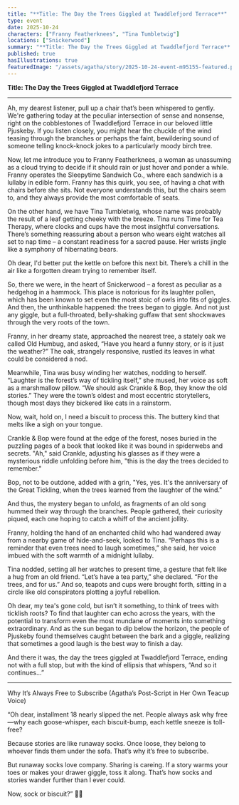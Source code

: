 ```yaml
---
title: "**Title: The Day the Trees Giggled at Twaddlefjord Terrace**"
type: event
date: 2025-10-24
characters: ["Franny Featherknees", "Tina Tumbletwig"]
locations: ["Snickerwood"]
summary: "**Title: The Day the Trees Giggled at Twaddlefjord Terrace** --- Ah, my dearest listener, pull up a chair that’s been whispered to gently. We're gat..."
published: true
hasIllustrations: true
featuredImage: "/assets/agatha/story/2025-10-24-event-m95155-featured.png"
---
```


**Title: The Day the Trees Giggled at Twaddlefjord Terrace**

---

Ah, my dearest listener, pull up a chair that’s been whispered to gently. We're gathering today at the peculiar intersection of sense and nonsense, right on the cobblestones of Twaddlefjord Terrace in our beloved little Pjuskeby. If you listen closely, you might hear the chuckle of the wind teasing through the branches or perhaps the faint, bewildering sound of someone telling knock-knock jokes to a particularly moody birch tree.

Now, let me introduce you to Franny Featherknees, a woman as unassuming as a cloud trying to decide if it should rain or just hover and ponder a while. Franny operates the Sleepytime Sandwich Co., where each sandwich is a lullaby in edible form. Franny has this quirk, you see, of having a chat with chairs before she sits. Not everyone understands this, but the chairs seem to, and they always provide the most comfortable of seats.

On the other hand, we have Tina Tumbletwig, whose name was probably the result of a leaf getting cheeky with the breeze. Tina runs Time for Tea Therapy, where clocks and cups have the most insightful conversations. There’s something reassuring about a person who wears eight watches all set to nap time – a constant readiness for a sacred pause. Her wrists jingle like a symphony of hibernating bears.

Oh dear, I'd better put the kettle on before this next bit. There’s a chill in the air like a forgotten dream trying to remember itself.

So, there we were, in the heart of Snickerwood – a forest as peculiar as a hedgehog in a hammock. This place is notorious for its laughter pollen, which has been known to set even the most stoic of owls into fits of giggles. And then, the unthinkable happened: the trees began to giggle. And not just any giggle, but a full-throated, belly-shaking guffaw that sent shockwaves through the very roots of the town.

<agatha-illustration src="/assets/agatha/story/2025-10-24-event-m95155-inline1.png" alt="Illustration for this story by Agatha Splint" position="right" />

Franny, in her dreamy state, approached the nearest tree, a stately oak we called Old Humbug, and asked, “Have you heard a funny story, or is it just the weather?” The oak, strangely responsive, rustled its leaves in what could be considered a nod.

Meanwhile, Tina was busy winding her watches, nodding to herself. “Laughter is the forest’s way of tickling itself,” she mused, her voice as soft as a marshmallow pillow. “We should ask Crankle & Bop, they know the old stories.” They were the town’s oldest and most eccentric storytellers, though most days they bickered like cats in a rainstorm.

Now, wait, hold on, I need a biscuit to process this. The buttery kind that melts like a sigh on your tongue.

Crankle & Bop were found at the edge of the forest, noses buried in the puzzling pages of a book that looked like it was bound in spiderwebs and secrets. "Ah," said Crankle, adjusting his glasses as if they were a mysterious riddle unfolding before him, "this is the day the trees decided to remember."

Bop, not to be outdone, added with a grin, "Yes, yes. It's the anniversary of the Great Tickling, when the trees learned from the laughter of the wind."

And thus, the mystery began to unfold, as fragments of an old song hummed their way through the branches. People gathered, their curiosity piqued, each one hoping to catch a whiff of the ancient jollity.

Franny, holding the hand of an enchanted child who had wandered away from a nearby game of hide-and-seek, looked to Tina. “Perhaps this is a reminder that even trees need to laugh sometimes,” she said, her voice imbued with the soft warmth of a midnight lullaby.

Tina nodded, setting all her watches to present time, a gesture that felt like a hug from an old friend. “Let’s have a tea party,” she declared. “For the trees, and for us.” And so, teapots and cups were brought forth, sitting in a circle like old conspirators plotting a joyful rebellion.

<agatha-illustration src="/assets/agatha/story/2025-10-24-event-m95155-inline2.png" alt="Another illustration for this story by Agatha Splint" position="left" />

Oh dear, my tea's gone cold, but isn’t it something, to think of trees with ticklish roots? To find that laughter can echo across the years, with the potential to transform even the most mundane of moments into something extraordinary. And as the sun began to dip below the horizon, the people of Pjuskeby found themselves caught between the bark and a giggle, realizing that sometimes a good laugh is the best way to finish a day.

And there it was, the day the trees giggled at Twaddlefjord Terrace, ending not with a full stop, but with the kind of ellipsis that whispers, “And so it continues…”

---

Why It’s Always Free to Subscribe
(Agatha’s Post-Script in Her Own Teacup Voice)

“Oh dear, installment 18 nearly slipped the net. People always ask why free—why each goose-whisper, each biscuit-bump, each kettle sneeze is toll-free?

Because stories are like runaway socks. Once loose, they belong to whoever finds them under the sofa. That’s why it’s free to subscribe.

But runaway socks love company. Sharing is careing. If a story warms your toes or makes your drawer giggle, toss it along. That’s how socks and stories wander further than I ever could.

Now, sock or biscuit?” 🧦🍪
